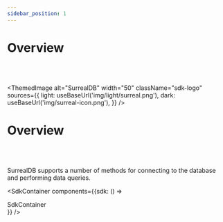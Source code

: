 ```yaml
---
sidebar_position: 1
---
```



# Overview

<br /><br />

<ThemedImage
  alt="SurrealDB"
  width="50"
  className="sdk-logo"
  sources={{
    light: useBaseUrl('img/light/surreal.png'),
    dark: useBaseUrl('img/surreal-icon.png'),
  }}
/>

# Overview

<br /><br />

SurrealDB supports a number of methods for connecting to the database and performing data queries.

<SdkContainer components={{sdk: () => <div>SdkContainer</div>}} />

